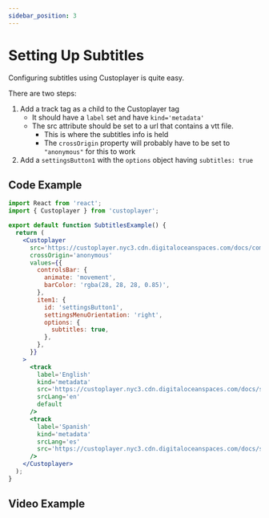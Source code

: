 ```yaml
---
sidebar_position: 3
---
```



# Setting Up Subtitles

Configuring subtitles using Custoplayer is quite easy.

There are two steps:

1. Add a track tag as a child to the Custoplayer tag
   - It should have a `label` set and have `kind='metadata'`
   - The src attribute should be set to a url that contains a vtt file.
     - This is where the subtitles info is held
     - The `crossOrigin` property will probably have to be set to `"anonymous"` for this to work
2. Add a `settingsButton1` with the `options` object having `subtitles: true`

## Code Example

```jsx
import React from 'react';
import { Custoplayer } from 'custoplayer';

export default function SubtitlesExample() {
  return (
    <Custoplayer
      src='https://custoplayer.nyc3.cdn.digitaloceanspaces.com/docs/compressed-custoplayer-demo.mp4'
      crossOrigin='anonymous'
      values={{
        controlsBar: {
          animate: 'movement',
          barColor: 'rgba(28, 28, 28, 0.85)',
        },
        item1: {
          id: 'settingsButton1',
          settingsMenuOrientation: 'right',
          options: {
            subtitles: true,
          },
        },
      }}
    >
      <track
        label='English'
        kind='metadata'
        src='https://custoplayer.nyc3.cdn.digitaloceanspaces.com/docs/setting-up-subtitles/English.vtt'
        srcLang='en'
        default
      />
      <track
        label='Spanish'
        kind='metadata'
        srcLang='es'
        src='https://custoplayer.nyc3.cdn.digitaloceanspaces.com/docs/setting-up-subtitles/Spanish.vtt'
      />
    </Custoplayer>
  );
}
```

## Video Example

<SubtitlesExample />

